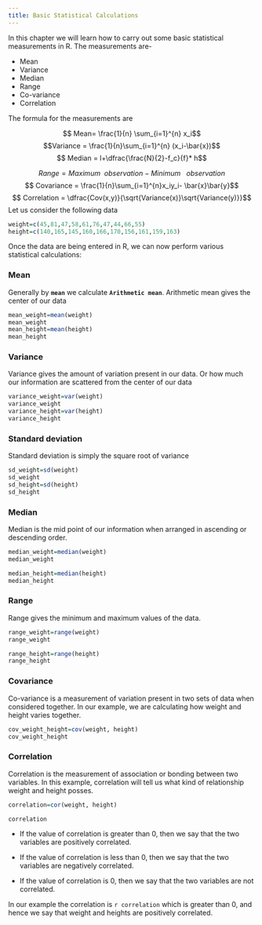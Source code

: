 ```yaml
---
title: Basic Statistical Calculations
---
```


In this chapter we will learn how to carry out some basic statistical measurements in R.
The measurements are-

+ Mean
+ Variance
+ Median
+ Range
+ Co-variance
+ Correlation

The formula for the measurements are

$$ Mean= \frac{1}{n} \sum_{i=1}^{n} x_i$$
$$Variance = \frac{1}{n}\sum_{i=1}^{n} (x_i-\bar{x})$$
$$ Median = l+\dfrac{\frac{N}{2}-f_c}{f}* h$$

$$Range = Maximum \ \   observation - Minimum \ \ \   observation$$
$$ Covariance = \frac{1}{n}\sum_{i=1}^{n}x_iy_i- \bar{x}\bar{y}$$
$$ Correlation = \dfrac{Cov(x,y)}{\sqrt{Variance(x)}\sqrt{Variance(y)}}$$
Let us consider the following data
```r
weight=c(45,81,47,58,61,76,47,44,66,55)
height=c(140,165,145,160,166,170,156,161,159,163)
```

Once the data are being entered in R, we can now perform various statistical calculations:

### Mean

Generally by **`mean`** we calculate **`Arithmetic mean`**. Arithmetic mean gives the center of our data

```r
mean_weight=mean(weight)
mean_weight
mean_height=mean(height)
mean_height
```

### Variance

Variance gives the amount of variation present in our data. Or how much our information are scattered from the center of our data

```r
variance_weight=var(weight)
variance_weight
variance_height=var(height)
variance_height
```

### Standard deviation

Standard deviation is simply the square root of variance

```r
sd_weight=sd(weight)
sd_weight
sd_height=sd(height)
sd_height
```


### Median

Median is the mid point of our information when arranged in ascending or descending order.

```r
median_weight=median(weight)
median_weight

median_height=median(height)
median_height
```

### Range

Range gives the minimum and maximum values of the data.

```r
range_weight=range(weight)
range_weight

range_height=range(height)
range_height

```

### Covariance

Co-variance is a measurement of variation present in two sets of data when considered together. In our example, we are calculating how weight and height varies together.

```r
cov_weight_height=cov(weight, height)
cov_weight_height
```

### Correlation

Correlation is the measurement of association or bonding between two variables. In this example, correlation will tell us what kind of relationship weight and height posses.

```r
correlation=cor(weight, height)

correlation
```

+ If the value of correlation is greater than 0, then we say that the two variables are positively correlated.

+ If the value of correlation is less than 0, then we say that the two variables are negatively correlated.

+ If the value of correlation is 0, then we say that the two variables are not correlated.

In our example the correlation is `r correlation` which is greater than 0, and hence we say that weight and heights are positively correlated.